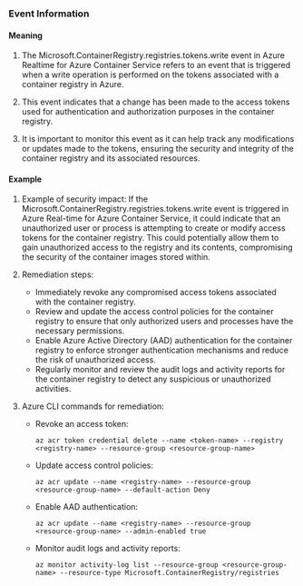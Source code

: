 
### Event Information

#### Meaning

1. The Microsoft.ContainerRegistry.registries.tokens.write event in Azure Realtime for Azure Container Service refers to an event that is triggered when a write operation is performed on the tokens associated with a container registry in Azure.

2. This event indicates that a change has been made to the access tokens used for authentication and authorization purposes in the container registry.

3. It is important to monitor this event as it can help track any modifications or updates made to the tokens, ensuring the security and integrity of the container registry and its associated resources.

#### Example

1. Example of security impact: If the Microsoft.ContainerRegistry.registries.tokens.write event is triggered in Azure Real-time for Azure Container Service, it could indicate that an unauthorized user or process is attempting to create or modify access tokens for the container registry. This could potentially allow them to gain unauthorized access to the registry and its contents, compromising the security of the container images stored within.

2. Remediation steps:
   - Immediately revoke any compromised access tokens associated with the container registry.
   - Review and update the access control policies for the container registry to ensure that only authorized users and processes have the necessary permissions.
   - Enable Azure Active Directory (AAD) authentication for the container registry to enforce stronger authentication mechanisms and reduce the risk of unauthorized access.
   - Regularly monitor and review the audit logs and activity reports for the container registry to detect any suspicious or unauthorized activities.

3. Azure CLI commands for remediation:
   - Revoke an access token:
     ```
     az acr token credential delete --name <token-name> --registry <registry-name> --resource-group <resource-group-name>
     ```
   - Update access control policies:
     ```
     az acr update --name <registry-name> --resource-group <resource-group-name> --default-action Deny
     ```
   - Enable AAD authentication:
     ```
     az acr update --name <registry-name> --resource-group <resource-group-name> --admin-enabled true
     ```
   - Monitor audit logs and activity reports:
     ```
     az monitor activity-log list --resource-group <resource-group-name> --resource-type Microsoft.ContainerRegistry/registries
     ```

